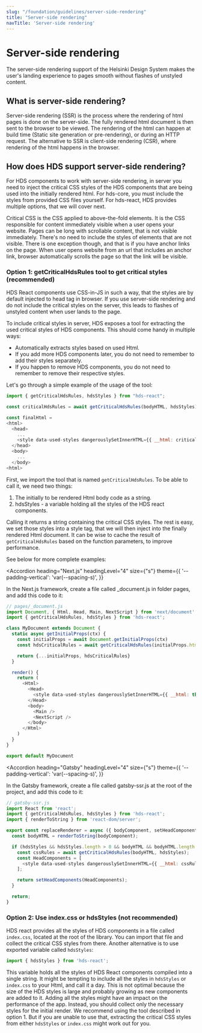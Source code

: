 ```yaml
---
slug: "/foundation/guidelines/server-side-rendering"
title: "Server-side rendering"
navTitle: 'Server-side rendering'
---
```


# Server-side rendering

<LeadParagraph>
  The server-side rendering support of the Helsinki Design System makes the user's landing experience to pages smooth without
  flashes of unstyled content.
</LeadParagraph>

## What is server-side rendering?

Server-side rendering (SSR) is the process where the rendering of html pages is done on the server-side. The fully rendered html
document is then sent to the browser to be viewed. The rendering of the html can happen at build time (Static site generation
or pre-rendering), or during an HTTP request. The alternative to SSR is client-side rendering (CSR), where rendering of the
html happens in the browser.

## How does HDS support server-side rendering?

For HDS components to work with server-side rendering, in server you need to inject the critical CSS styles
of the HDS components that are being used into the initially rendered html. For hds-core, you must include the styles from
provided CSS files yourself. For hds-react, HDS provides multiple options, that we will cover next.

<Notification label="Critical CSS" className="siteNotification">
  Critical CSS is the CSS applied to above-the-fold elements. It is the CSS responsible for content immediately
  visible when a user opens your website. Pages can be long with scrollable content, that is not visible immediately.
  There's no need to include the styles of elements that are not visible. There is one exception though, and that is
  if you have anchor links on the page. When user opens website from an url that includes an anchor link, browser
  automatically scrolls the page so that the link will be visible.
</Notification>

### Option 1: getCriticalHdsRules tool to get critical styles (recommended)

HDS React components use CSS-in-JS in such a way, that the styles are by default injected to head tag in browser. If you
use server-side rendering and do not include the critical styles on the server, this leads to flashes of unstyled
content when user lands to the page.

To include critical styles in server, HDS exposes a tool for extracting the used critical styles of HDS components.
This should come handy in multiple ways:

- Automatically extracts styles based on used Html.
- If you add more HDS components later, you do not need to remember to add their styles separately.
- If you happen to remove HDS components, you do not need to remember to remove their respective styles.

Let's go through a simple example of the usage of the tool:

```js
import { getCriticalHdsRules, hdsStyles } from "hds-react";

const criticalHdsRules = await getCriticalHdsRules(bodyHTML, hdsStyles);

const finalHtml =
<html>
  <head>
    ...
    <style data-used-styles dangerouslySetInnerHTML={{ __html: criticalHdsRules }} />
  </head>
  <body>
    ...
  </body>
<html>
```

First, we import the tool that is named `getCriticalHdsRules`. To be able to call it, we need two things:

1. The initially to be rendered Html body code as a string.
2. hdsStyles - a variable holding all the styles of the HDS react components.

Calling it returns a string containing the critical CSS styles. The rest is easy, we set those styles into
a style tag, that we will then inject into the finally rendered Html document. It can be wise to cache the result of
`getCriticalHdsRules` based on the function parameters, to improve performance.

See below for more complete examples:

<Accordion
  heading="Next.js"
  headingLevel="4"
  size={"s"}
  theme={{
    '--padding-vertical': 'var(--spacing-s)',
  }}
>
  In the Next.js framework, create a file called _document.js in folder pages, and add this code to it:

  ```js
  // pages/_document.js
  import Document, { Html, Head, Main, NextScript } from 'next/document'
  import { getCriticalHdsRules, hdsStyles } from 'hds-react';

  class MyDocument extends Document {
    static async getInitialProps(ctx) {
      const initialProps = await Document.getInitialProps(ctx)
      const hdsCriticalRules = await getCriticalHdsRules(initialProps.html, hdsStyles);

      return {...initialProps, hdsCriticalRules}
    }

    render() {
      return (
        <Html>
          <Head>
            <style data-used-styles dangerouslySetInnerHTML={{ __html: this.props.hdsCriticalRules }} />
          </Head>
          <body>
            <Main />
            <NextScript />
          </body>
        </Html>
      )
    }
  }

  export default MyDocument
  ```
</Accordion>

<Accordion
  heading="Gatsby"
  headingLevel="4"
  size={"s"}
  theme={{
    '--padding-vertical': 'var(--spacing-s)',
  }}
>
  In the Gatsby framework, create a file called gatsby-ssr.js at the root of the project, and add this code to it:

  ```js
  // gatsby-ssr.js
  import React from 'react';
  import { getCriticalHdsRules, hdsStyles } from 'hds-react';
  import { renderToString } from 'react-dom/server';

  export const replaceRenderer = async ({ bodyComponent, setHeadComponents }) => {
    const bodyHTML = renderToString(bodyComponent);

    if (hdsStyles && hdsStyles.length > 0 && bodyHTML && bodyHTML.length > 0) {
      const cssRules = await getCriticalHdsRules(bodyHTML, hdsStyles);
      const HeadComponents = [
        <style data-used-styles dangerouslySetInnerHTML={{ __html: cssRules }} />
      ];

      return setHeadComponents(HeadComponents);
    }

    return;
  }
  ```
</Accordion>

### Option 2: Use index.css or hdsStyles (not recommended)

HDS react provides all the styles of HDS components in a file called `index.css`, located at the root of the library.
You can import that file and collect the critical CSS styles from there. Another alternative is to use exported variable
called `hdsStyles`:

```js
import { hdsStyles } from 'hds-react';
```
This variable holds all the styles of HDS React components compiled into a single string. It might be tempting to include
all the styles in `hdsStyles` or `index.css` to your Html, and call it a day. This is not optimal because the size of the
HDS styles is large and probably growing as new components are added to it. Adding all the styles might have an impact on the
performance of the app. Instead, you should collect only the necessary styles for the initial render. We recommend using
the tool described in option 1. But if you are unable to use that, extracting the critical CSS styles from either
`hdsStyles` or `index.css` might work out for you.
